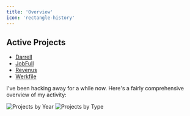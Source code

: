 ```yaml
---
title: 'Overview'
icon: 'rectangle-history'
---
```


## Active Projects
- [Darrell](/projects/darrell)
- [JobFull](/projects/jobfull)
- [Revenus](/projects/revenus)
- [Werkfile](/projects/werkfile)


I've been hacking away for a while now. Here's a fairly comprehensive overview of my activity:

![Projects by Year](/images/projects-by-year.png)
![Projects by Type](/images/projects-by-type.png)